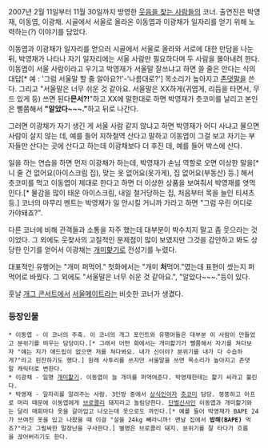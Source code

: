 2007년 2월 11일부터 11월 30일까지 방영한 [[웃음을 찾는 사람들]]의 코너. 출연진은 박영재, 이동엽, 이광채. 시골에서 서울로 올라온 이동엽과 이광채가 일자리를 얻기 위해 노력하는(?) 이야기를 담았다.

이동엽과 이광채가 일자리를 얻으러 시골에서 서울로 올라와 서로에 대한 만담을 나눈 뒤, 박영재가 나타나 자기 일자리에는 서울 사람만 필요하다며 두 사람을 몰아내려 한다. 이동엽이 서울 사람이라고 우기고 박영재가 서울말 잘쓰냐고 하면 쓸 줄은 안다는 식의 대답[* 예 : '그럼 서울말 할 줄 알아요?!'-'나름대로?'] 목소리가 높아지고 [[존댓말]]을 쓴다. 그리고 "서울말은 너무 쉬운 것 같아요. 서울말은 XX하게(귀엽게, 리듬을 타면서, 무드 있게 등) 쓰면 된다'''믄서?!'''"하고 XX에 말한대로 하면 박영재가 츳코미를 날리고 본인은 뻘쭘해서 '''"알았다~~~."'''하고 뒤로 나간다. 

그러면 이광채가 자기 생긴 게 서울 사람 같지 않냐고 하면 박영재가 어디 사냐고 물으면 사람이 살지 않는 데, 예를 들어 지하철역 산다고 말하고 이동엽이 그걸 보고 자기는 부자들만 산다는 곳에 산다고 하는데 이광채보다 더 후진 데, 예를 들어 박스에 산다.

일을 하는 연습을 하면 먼저 이광채가 하는데, 박영재가 손님 역할로 오면 이상한 말을[* 니 줄 건 없어요(아이스크림 집), 맞는 옷 없어요(옷가게), 집 없어요(부동산) 등.] 해서 츳코미를 먹고 이동엽이 제대로 한다고 하면 더 이상한 상품을 보여줘서 박영재를 엿먹인다.[* 물감을 많이 태운 아이스크림, 내일 철거당하는 집, 처음부터 목을 늘인 티셔츠 등.] 코너의 마무리 멘트는 박영재가 일 안시킬 거니까 가라고 하면 "그럼 우린 어디로 가야돼죠?".

다른 코너에 비해 관객들과 소통을 자주 했는데 대부분이 박수치지 말고 좀 웃으라는 것이었다. 그 외에도 웃찾사의 고질적인 문제점이 많이 보였지만 그것을 감안하고 봐도 상당한 인기를 얻어서 이광채는 [[개미핥기]]로 전성기를 누렸다.

대표적인 유행어는 "개미 퍼먹어." 첫화에서는 "개미 '''처'''먹어."였는데 표현이 셌는지 퍼먹어로 바꿨다. 그 외에도 "서울말은 너무 쉬운 것 같아요.", "알았다~~~."등이 있다.

훗날 [[개그 콘서트]]에서 [[서울메이트]]라는 비슷한 코너가 생겼다.

=== 등장인물 ===
 * 이동엽 - 이 코너의 주축. 이 코너의 개그 포인트와 유행어들은 대부분 이 사람이 만들었고 분위기를 띄우는 담당이다.[* 그래서 어떤 화에서는 개미핥기가 뻘쭘해서 자기를 쳐다보자 "얘는 지가 애드립이 없으면 저를 쳐다봐요. 내가 신이야? 분위기를 내가 다 수습하게?"라고 핀잔하기도 했다.] 원래 사투리를 쓰지만 서울말을 쓰면 목소리가 높아지고 존댓말 캐릭터로 변한다.
 * 이광채 - 일명 [[개미핥기]]. 이동엽이 늘 개미를 퍼먹여준다. 박영재한테는 핥기 씨라고 불린다.
 * 박영재 - 일자리를 알려주는 사람. 3인방 중에서 [[상식인]]이자 [[츳코미]] 담당. 뚱뚱하고 아프로 머리 때문에 이동엽에게 [[브로콜리]] 돼지라고 놀림당한다. [[단벌신사]]인 이동엽과 개미핥기와는 달리 매회마다 옷을 갈아입고 나오는데 옷으로도 까인다.[* 예를 들어 박영재가 BAPE 24가 쓰여진 옷을 입고 나왔을 때 이걸 "살을 24kg 빼라니까! 맨날 집에서 '''밥해(BAPE)''' 먹죠?"라고 그럴싸한 말장난을 구사한다.] 별명은 브로콜리 돼지. 분위기를 잘 타다가 흐름을 끊어버리기도 한다.
